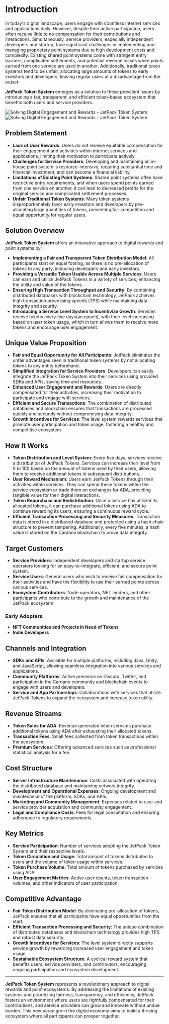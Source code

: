
# Introduction

In today's digital landscape, users engage with countless internet services and applications daily. However, despite their active participation, users often receive little to no compensation for their contributions and interactions. Simultaneously, service providers, especially independent developers and startup, face significant challenges in implementing and managing proprietary point systems due to high development costs and complexity. Existing shared point systems come with stringent entry barriers, complicated settlements, and potential revenue losses when points earned from one service are used in another. Additionally, traditional token systems tend to be unfair, allocating large amounts of tokens to early investors and developers, leaving regular users at a disadvantage from the outset.

**JetPack Token System** emerges as a solution to these prevalent issues by introducing a fair, transparent, and efficient token-based ecosystem that benefits both users and service providers.

<Image src="/images/en/intro.svg" alt="Solving Digital Engagement and Rewards - JetPack Token System" width={700} height={534} className="dark:hidden"/>
<Image src="/images/en/intro-dark.svg" alt="Solving Digital Engagement and Rewards - JetPack Token System" width={700} height={534} className="hidden dark:block"/>

## Problem Statement

- **Lack of User Rewards**: Users do not receive equitable compensation for their engagement and activities within internet services and applications, limiting their motivation to participate actively.
- **Challenges for Service Providers**: Developing and maintaining an in-house point system is resource-intensive, requiring substantial time and financial investment, and can become a financial liability.
- **Limitations of Existing Point Systems**: Shared point systems often have restrictive entry requirements, and when users spend points earned from one service on another, it can lead to decreased profits for the original service and complicated settlement processes.
- **Unfair Traditional Token Systems**: Many token systems disproportionately favor early investors and developers by pre-allocating large quantities of tokens, preventing fair competition and equal opportunity for regular users.

## Solution Overview

**JetPack Token System** offers an innovative approach to digital rewards and point systems by:

- **Implementing a Fair and Transparent Token Distribution Model**: All participants start on equal footing, as there is no pre-allocation of tokens to any party, including developers and early investors.
- **Providing a Versatile Token Usable Across Multiple Services**: Users can earn and utilize JetPack Tokens in a variety of services, enhancing the utility and value of the tokens.
- **Ensuring High Transaction Throughput and Security**: By combining distributed databases with blockchain technology, JetPack achieves high transaction processing speeds (TPS) while maintaining data integrity and security.
- **Introducing a Service Level System to Incentivize Growth**: Services receive tokens every five days(an epoch), with their level increasing based on user token usage, which in turn allows them to receive more tokens and encourage user engagement.

## Unique Value Proposition

- **Fair and Equal Opportunity for All Participants**: JetPack eliminates the unfair advantages seen in traditional token systems by not allocating tokens to any entity beforehand.
- **Simplified Integration for Service Providers**: Developers can easily integrate the JetPack Token System into their services using provided SDKs and APIs, saving time and resources.
- **Enhanced User Engagement and Rewards**: Users are directly compensated for their activities, increasing their motivation to participate and engage with services.
- **Efficient and Secure Transactions**: The combination of distributed databases and blockchain ensures that transactions are processed quickly and securely without compromising data integrity.
- **Growth Incentives for Services**: The level system rewards services that promote user participation and token usage, fostering a healthy and competitive ecosystem.

## How It Works

- **Token Distribution and Level System**: Every five days, services receive a distribution of JetPack Tokens. Services can increase their level from 0 to 100 based on the amount of tokens used by their users, allowing them to receive additional tokens in subsequent distributions.
- **User Reward Mechanism**: Users earn JetPack Tokens through their activities within services. They can spend these tokens within the service ecosystem or trade them on exchanges for ADA, providing tangible value for their digital interactions.
- **Token Repurchase and Redistribution**: Once a service has utilized its allocated tokens, it can purchase additional tokens using ADA to continue rewarding its users, ensuring a continuous reward cycle.
- **Efficient Transaction Processing and Security Measures**: Transaction data is stored in a distributed database and protected using a hash chain structure to prevent tampering. Additionally, every five minutes, a hash value is stored on the Cardano blockchain to prove data integrity.

## Target Customers

- **Service Providers**: Independent developers and startup service operators looking for an easy-to-integrate, efficient, and secure point system.
- **Service Users**: General users who wish to receive fair compensation for their activities and have the flexibility to use their earned points across various services.
- **Ecosystem Contributors**: Node operators, NFT lenders, and other participants who contribute to the growth and maintenance of the JetPack ecosystem.

### Early Adopters

- **NFT Communities and Projects in Need of Tokens**
- **Indie Developers**

## Channels and Integration

- **SDKs and APIs**: Available for multiple platforms, including Java, Unity, and JavaScript, allowing seamless integration into various services and applications.
- **Community Platforms**: Active presence on Discord, Twitter, and participation in the Cardano community and blockchain events to engage with users and developers.
- **Service and App Partnerships**: Collaborations with services that utilize JetPack Tokens to expand the ecosystem and increase token utility.

## Revenue Streams

- **Token Sales for ADA**: Revenue generated when services purchase additional tokens using ADA after exhausting their allocated tokens.
- **Transaction Fees**: Small fees collected from token transactions within the ecosystem.
- **Premium Services**: Offering advanced services such as professional statistical analysis for a fee.

## Cost Structure

- **Server Infrastructure Maintenance**: Costs associated with operating the distributed database and maintaining network integrity.
- **Development and Operational Expenses**: Ongoing development and maintenance of the platform, SDKs, and APIs.
- **Marketing and Community Management**: Expenses related to user and service provider acquisition and community engagement.
- **Legal and Compliance Costs**: Fees for legal consultation and ensuring adherence to regulatory requirements.

## Key Metrics

- **Service Participation**: Number of services adopting the JetPack Token System and their respective levels.
- **Token Circulation and Usage**: Total amount of tokens distributed to users and the volume of token usage within services.
- **Token Purchase Volume**: Total amount of tokens purchased by services using ADA.
- **User Engagement Metrics**: Active user counts, token transaction volumes, and other indicators of user participation.

## Competitive Advantage

- **Fair Token Distribution Model**: By eliminating pre-allocation of tokens, JetPack ensures that all participants have equal opportunities from the start.
- **Efficient Transaction Processing and Security**: The unique combination of distributed databases and blockchain technology provides high TPS and robust data security.
- **Growth Incentives for Services**: The level system directly supports service growth by rewarding increased user engagement and token usage.
- **Sustainable Ecosystem Structure**: A cyclical reward system that benefits users, service providers, and contributors, encouraging ongoing participation and ecosystem development.

---

**JetPack Token System** represents a revolutionary approach to digital rewards and point ecosystems. By addressing the limitations of existing systems and prioritizing fairness, transparency, and efficiency, JetPack fosters an environment where users are rightfully compensated for their contributions, and service providers can grow and innovate without undue burden. This new paradigm in the digital economy aims to build a thriving ecosystem where all participants can prosper together.
